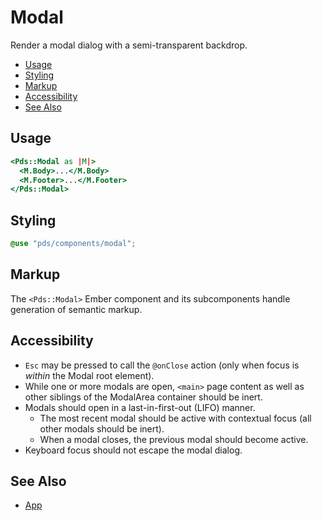 
# Modal
Render a modal dialog with a semi-transparent backdrop.

- [Usage](#usage)
- [Styling](#styling)
- [Markup](#markup)
- [Accessibility](#accessibility)
- [See Also](#see-also)


## Usage

```handlebars
<Pds::Modal as |M|>
  <M.Body>...</M.Body>
  <M.Footer>...</M.Footer>
</Pds::Modal>
```
<ArgsTable of="PdsModal" />


## Styling
```scss
@use "pds/components/modal";
```


## Markup
The `<Pds::Modal>` Ember component and its subcomponents handle generation of
semantic markup.


## Accessibility
- `Esc` may be pressed to call the `@onClose` action (only when focus is
  _within_ the Modal root element).
- While one or more modals are open, `<main>` page content as well as
  other siblings of the ModalArea container should be inert.
- Modals should open in a last-in-first-out (LIFO) manner.
  - The most recent modal should be active with contextual focus
    (all other modals should be inert).
  - When a modal closes, the previous modal should become active.
- Keyboard focus should not escape the modal dialog.


## See Also
- [App](?path=/docs/components-app--index)
